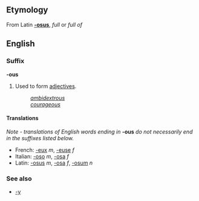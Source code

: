 ==Etymology==
From Latin '''[[-osus]]''', ''full'' or ''full of''

==English==
===Suffix===
'''-ous'''

#Used to form [[adjective]]s.
#:''[[ambidextrous]]''
#:''[[courageous]]''

====Translations====
''Note - translations of English words ending in'' '''-ous''' ''do not necessarily end in the suffixes listed below.''

*French: [[-eux]] ''m'', [[-euse]] ''f''
*Italian: [[-oso]] ''m'', [[-osa]] ''f''
*Latin: [[-osus]] ''m'', [[-osa]] ''f'', [[-osum]] ''n''

===See also===
*[[-y]]